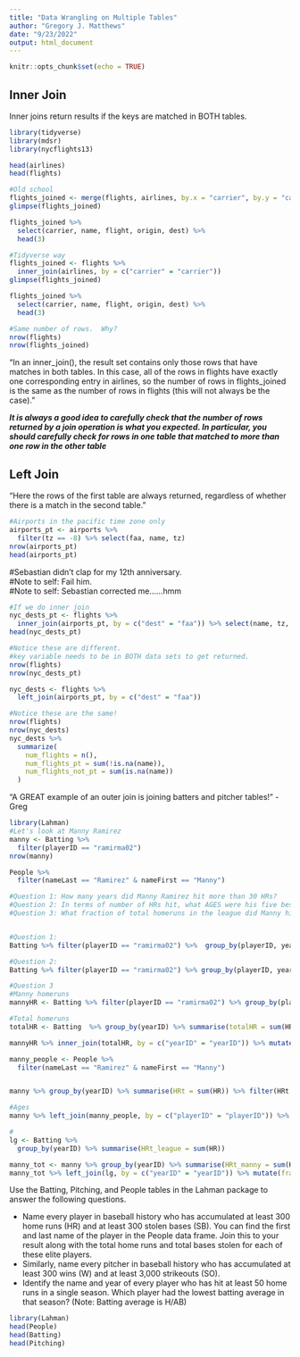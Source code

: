 ```yaml
---
title: "Data Wrangling on Multiple Tables"
author: "Gregory J. Matthews"
date: "9/23/2022"
output: html_document
---
```


```r
knitr::opts_chunk$set(echo = TRUE)
```

## Inner Join
Inner joins return results if the keys are matched in BOTH tables.

```r
library(tidyverse)
library(mdsr)
library(nycflights13)

head(airlines)
head(flights)

```

```r
#Old school
flights_joined <- merge(flights, airlines, by.x = "carrier", by.y = "carrier")
glimpse(flights_joined)
```

```r
flights_joined %>% 
  select(carrier, name, flight, origin, dest) %>% 
  head(3)
```

```r
#Tidyverse way
flights_joined <- flights %>% 
  inner_join(airlines, by = c("carrier" = "carrier"))
glimpse(flights_joined)
```

```r
flights_joined %>% 
  select(carrier, name, flight, origin, dest) %>% 
  head(3)
```

```r
#Same number of rows.  Why?  
nrow(flights)
nrow(flights_joined)
```

"In an inner_join(), the result set contains only those rows that have matches in both tables. In this case, all of the rows in flights have exactly one corresponding entry in airlines, so the number of rows in flights_joined is the same as the number of rows in flights (this will not always be the case)."

***It is always a good idea to carefully check that the number of rows returned by a join operation is what you expected. In particular, you should carefully check for rows in one table that matched to more than one row in the other table***

## Left Join

"Here the rows of the first table are always returned, regardless of whether there is a match in the second table."

```r
#Airports in the pacific time zone only 
airports_pt <- airports %>%
  filter(tz == -8) %>% select(faa, name, tz)
nrow(airports_pt)
head(airports_pt)
```

#Sebastian didn't clap for my 12th anniversary.  
#Note to self: Fail him.  
#Note to self: Sebastian corrected me......hmm

```r
#If we do inner join
nyc_dests_pt <- flights %>% 
  inner_join(airports_pt, by = c("dest" = "faa")) %>% select(name, tz, dest, dep_time,sched_dep_time, arr_time, sched_arr_time, carrier)
head(nyc_dests_pt)
```

```r
#Notice these are different.  
#key variable needs to be in BOTH data sets to get returned.  
nrow(flights)
nrow(nyc_dests_pt)
```


```r
nyc_dests <- flights %>% 
  left_join(airports_pt, by = c("dest" = "faa"))
```

```r
#Notice these are the same!
nrow(flights)
nrow(nyc_dests)
nyc_dests %>%
  summarize(
    num_flights = n(),
    num_flights_pt = sum(!is.na(name)),
    num_flights_not_pt = sum(is.na(name))
  ) 
```

"A GREAT example of an outer join is joining batters and pitcher tables!" - Greg

```r
library(Lahman)
#Let's look at Manny Ramirez
manny <- Batting %>%
  filter(playerID == "ramirma02")
nrow(manny)

People %>% 
  filter(nameLast == "Ramirez" & nameFirst == "Manny")

#Question 1: How many years did Manny Ramirez hit more than 30 HRs?
#Question 2: In terms of number of HRs hit, what AGES were his five best? 
#Question 3: What fraction of total homeruns in the league did Manny hit in each of his seasons?  


#Question 1: 
Batting %>% filter(playerID == "ramirma02") %>%  group_by(playerID, yearID) %>% summarise(HR = sum(HR)) %>% filter(HR > 30) %>% left_join(People %>% select(playerID,nameFirst, nameLast), by = c("playerID"="playerID")) %>% arrange(-HR)

#Question 2: 
Batting %>% filter(playerID == "ramirma02") %>% group_by(playerID, yearID) %>% summarise(HR = sum(HR)) %>% left_join(People %>% select(playerID,birthYear,nameFirst, nameLast), by = c("playerID"="playerID")) %>% mutate(age = yearID - birthYear) %>% arrange(-HR)

#Question 3
#Manny homeruns
mannyHR <- Batting %>% filter(playerID == "ramirma02") %>% group_by(playerID, yearID) %>% summarise(mannyHR = sum(HR))

#Total homeruns
totalHR <- Batting  %>% group_by(yearID) %>% summarise(totalHR = sum(HR))

mannyHR %>% inner_join(totalHR, by = c("yearID" = "yearID")) %>% mutate(fracHR = mannyHR/totalHR) %>% arrange(-fracHR)


```

```r
manny_people <- People %>% 
  filter(nameLast == "Ramirez" & nameFirst == "Manny")


manny %>% group_by(yearID) %>% summarise(HRt = sum(HR)) %>% filter(HRt > 30)

#Ages
manny %>% left_join(manny_people, by = c("playerID" = "playerID")) %>% mutate(age = yearID - birthYear) %>% group_by(age) %>% summarise(HRt = sum(HR)) %>% arrange(desc(HRt))

#
lg <- Batting %>% 
  group_by(yearID) %>% summarise(HRt_league = sum(HR))

manny_tot <- manny %>% group_by(yearID) %>% summarise(HRt_manny = sum(HR)) 
manny_tot %>% left_join(lg, by = c("yearID" = "yearID")) %>% mutate(fraction = HRt_manny/HRt_league) %>% arrange(desc(fraction))


```

Use the Batting, Pitching, and People tables in the Lahman package to answer the following questions.

 - Name every player in baseball history who has accumulated at least 300 home runs (HR) and at least 300 stolen bases (SB). You can find the first and last name of the player in the People data frame. Join this to your result along with the total home runs and total bases stolen for each of these elite players.
 - Similarly, name every pitcher in baseball history who has accumulated at least 300 wins (W) and at least 3,000 strikeouts (SO).
 - Identify the name and year of every player who has hit at least 50 home runs in a single season. Which player had the lowest batting average in that season? (Note: Batting average is H/AB)
 

```r
library(Lahman)
head(People)
head(Batting)
head(Pitching)
```

